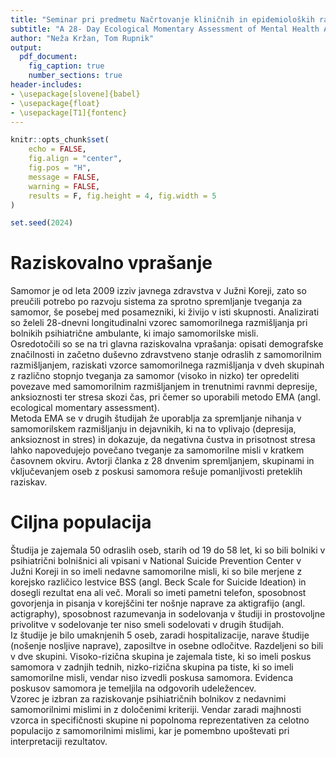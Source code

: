 ```yaml
---
title: "Seminar pri predmetu Načrtovanje kliničnih in epidemioloških raziskav"
subtitle: "A 28- Day Ecological Momentary Assessment of Mental Health Among Psychiatric Outpatients With Suicidal Ideation"
author: "Neža Kržan, Tom Rupnik"
output:
  pdf_document:
    fig_caption: true
    number_sections: true
header-includes:
- \usepackage[slovene]{babel}
- \usepackage{float}
- \usepackage[T1]{fontenc}
---
```


<!--
Članek: https://onlinelibrary.wiley.com/doi/epdf/10.1111/jan.16894
Protokol: https://pmc.ncbi.nlm.nih.gov/articles/PMC9303451/pdf/JAN-78-883.pdf
-->

```r
knitr::opts_chunk$set(
	echo = FALSE,
	fig.align = "center",
	fig.pos = "H",
	message = FALSE,
	warning = FALSE,
	results = F, fig.height = 4, fig.width = 5
)

set.seed(2024)
```

# Raziskovalno vprašanje

Samomor je od leta 2009 izziv javnega zdravstva v Južni Koreji, zato so preučili potrebo po razvoju sistema za sprotno spremljanje tveganja za samomor, še posebej med posamezniki, ki živijo v isti skupnosti. Analizirati so želeli 28-dnevni longitudinalni vzorec samomorilnega razmišljanja pri bolnikih psihiatrične ambulante, ki imajo samomorilske misli. \
Osredotočili so se na tri glavna raziskovalna vprašanja: opisati demografske značilnosti in začetno duševno zdravstveno stanje odraslih z samomorilnim razmišljanjem, raziskati vzorce samomorilnega razmišljanja v dveh skupinah z različno stopnjo tveganja za samomor (visoko in nizko) ter opredeliti povezave med samomorilnim razmišljanjem in trenutnimi ravnmi depresije, anksioznosti ter stresa skozi čas, pri čemer so uporabili metodo EMA (angl. ecological momentary assessment). \
Metoda EMA se v drugih študijah že uporablja za spremljanje nihanja v samomorilskem razmišljanju in dejavnikih, ki na to vplivajo (depresija, anksioznost in stres) in dokazuje, da negativna čustva in prisotnost stresa lahko napovedujejo povečano tveganje za samomorilne misli v kratkem časovnem okviru. Avtorji članka z 28 dnvenim spremljanjem, skupinami in vključevanjem oseb z poskusi samomora rešuje pomanljivosti preteklih raziskav.

# Ciljna populacija

Študija je zajemala 50 odraslih oseb, starih od 19 do 58 let, ki so bili bolniki v psihiatrični bolnišnici ali vpisani v National Suicide Prevention Center v Južni Koreji in so imeli nedavne samomorilne misli, ki so bile merjene z korejsko različico lestvice BSS (angl. Beck Scale for Suicide Ideation) in dosegli rezultat ena ali več. Morali so imeti pametni telefon, sposobnost govorjenja in pisanja v korejščini ter nošnje naprave za aktigrafijo (angl. actigraphy), sposobnost razumevanja in sodelovanja v študiji in prostovoljne privolitve v sodelovanje ter niso smeli sodelovati v drugih študijah. \
Iz študije je bilo umaknjenih 5 oseb, zaradi hospitalizacije, narave študije (nošenje nosljive naprave), zaposiltve in osebne odločitve. Razdeljeni so bili v dve skupini. Visoko-rizična skupina je zajemala tiste, ki so imeli poskus samomora v zadnjih tednih, nizko-rizična skupina pa tiste, ki so imeli samomorilne misli, vendar niso izvedli poskusa samomora. Evidenca poskusov samomora je temeljila na odgovorih udeležencev. \
Vzorec je izbran za raziskovanje psihiatričnih bolnikov z nedavnimi samomorilnimi mislimi in z določenimi kriteriji. Vendar zaradi majhnosti vzorca in specifičnosti skupine ni popolnoma reprezentativen za celotno populacijo z samomorilnimi mislimi, kar je pomembno upoštevati pri interpretaciji rezultatov.

<!-- Kako ustrezen je vzorec? kako nej to vem hah -->








 

